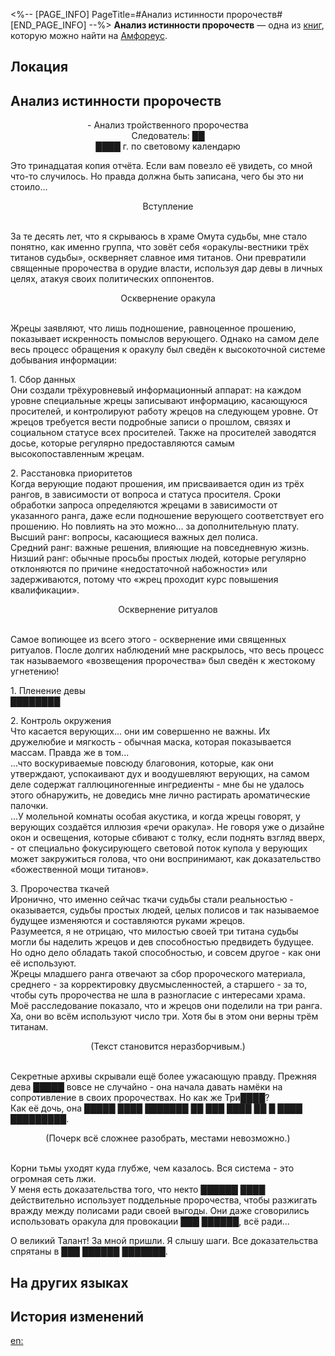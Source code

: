 <%-- [PAGE_INFO]
PageTitle=#Анализ истинности пророчеств#
[END_PAGE_INFO] --%>
{{Дополнить}}
{{Книга Инфобокс
|id           = 500
|partIds      = 190824
|Название     = 
|Изображение  = Предмет Книга Амфореус 4.png
|Мир          = Амфореус
|Томов        = 1
|Автор        = <!--нужно добавить-->
|Описание     = Копия отчёта неизвестного следователя (тринадцатое издание) с намеренно стёртыми фрагментами текста. Полное содержание восстановлению не подлежит.
|Том1         = {{tx}}
|Источник1    = {{tx|Отсутствует источник}}
|Персонажи    = 
|Фракции      = 
}}
'''Анализ истинности пророчеств''' — одна из [[Книги|книг]], которую можно найти на [[Амфореус]].

==Локация==
{{Отметка карты|<!--название карты-->|<!--id отметки-->}}

==Анализ истинности пророчеств==
<div align="center">- Анализ тройственного пророчества<br />
Следователь: ██<br />
████ г. по световому календарю</div>

Это тринадцатая копия отчёта. Если вам повезло её увидеть, со мной что-то случилось. Но правда должна быть записана, чего бы это ни стоило...

<div align="center">Вступление</div><br />За те десять лет, что я скрываюсь в храме Омута судьбы, мне стало понятно, как именно группа, что зовёт себя «оракулы-вестники трёх титанов судьбы», оскверняет славное имя титанов. Они превратили священные пророчества в орудие власти, используя дар девы в личных целях, атакуя своих политических оппонентов.

<div align="center">Осквернение оракула</div><br />Жрецы заявляют, что лишь подношение, равноценное прошению, показывает искренность помыслов верующего. Однако на самом деле весь процесс обращения к оракулу был сведён к высокоточной системе добывания информации:

1. Сбор данных<br />
Они создали трёхуровневый информационный аппарат: на каждом уровне специальные жрецы записывают информацию, касающуюся просителей, и контролируют работу жрецов на следующем уровне. От жрецов требуется вести подробные записи о прошлом, связях и социальном статусе всех просителей. Также на просителей заводятся досье, которые регулярно предоставляются самым высокопоставленным жрецам.

2. Расстановка приоритетов<br />
Когда верующие подают прошения, им присваивается один из трёх рангов, в зависимости от вопроса и статуса просителя. Сроки обработки запроса определяются жрецами в зависимости от указанного ранга, даже если подношение верующего соответствует его прошению. Но повлиять на это можно... за дополнительную плату.<br />
Высший ранг: вопросы, касающиеся важных дел полиса.<br />
Средний ранг: важные решения, влияющие на повседневную жизнь.<br />
Низший ранг: обычные просьбы простых людей, которые регулярно отклоняются по причине «недостаточной набожности» или задерживаются, потому что «жрец проходит курс повышения квалификации».

<div align="center">Осквернение ритуалов</div><br />Самое вопиющее из всего этого - осквернение ими священных ритуалов. После долгих наблюдений мне раскрылось, что весь процесс так называемого «возвещения пророчества» был сведён к жестокому угнетению!

1. Пленение девы<br />
████████

2. Контроль окружения<br />
Что касается верующих... они им совершенно не важны. Их дружелюбие и мягкость - обычная маска, которая показывается массам. Правда же в том...<br />
...что воскуриваемые повсюду благовония, которые, как они утверждают, успокаивают дух и воодушевляют верующих, на самом деле содержат галлюциногенные ингредиенты - мне бы не удалось этого обнаружить, не доведись мне лично растирать ароматические палочки.<br />
...У молельной комнаты особая акустика, и когда жрецы говорят, у верующих создаётся иллюзия «речи оракула». Не говоря уже о дизайне окон и освещения, которые сбивают с толку, если поднять взгляд вверх, - от специально фокусирующего световой поток купола у верующих может закружиться голова, что они воспринимают, как доказательство «божественной мощи титанов».

3. Пророчества ткачей<br />
Иронично, что именно сейчас ткачи судьбы стали реальностью - оказывается, судьбы простых людей, целых полисов и так называемое будущее изменяются и составляются руками жрецов.<br />
Разумеется, я не отрицаю, что милостью своей три титана судьбы могли бы наделить жрецов и дев способностью предвидеть будущее. Но одно дело обладать такой способностью, и совсем другое - как они её используют.<br />
Жрецы младшего ранга отвечают за сбор пророческого материала, среднего - за корректировку двусмысленностей, а старшего - за то, чтобы суть пророчества не шла в разногласие с интересами храма.<br />
Моё расследование показало, что и жрецов они поделили на три ранга. Ха, они во всём используют число три. Хотя бы в этом они верны трём титанам.

<div align="center">(Текст становится неразборчивым.)</div><br />Секретные архивы скрывали ещё более ужасающую правду. Прежняя дева █████ вовсе не случайно - она начала давать намёки на сопротивление в своих пророчествах. Но как же Три████?<br />
Как её дочь, она █████ ████ ███████ ██ ███ ████ ██ █ ████ █████████.

<div align="center">(Почерк всё сложнее разобрать, местами невозможно.)</div><br />Корни тьмы уходят куда глубже, чем казалось. Вся система - это огромная сеть лжи.<br />
У меня есть доказательства того, что некто ██████ ████ действительно использует поддельные пророчества, чтобы разжигать вражду между полисами ради своей выгоды. Они даже сговорились использовать оракула для провокации ███ ██████, всё ради...

О великий Талант! За мной пришли. Я слышу шаги. Все доказательства спрятаны в ███ ██████ ███████.

==На других языках==
{{На других языках
|en   = On the Truth of Prophecies
|zhs  = 预言真相考
|zht  = 預言真相考
|ja   = 預言の真相に関する考察
|ko   = 예언의 진상 고찰
|es   = Estudio sobre la verdad de las profecías
|fr   = À propos la vérité des prophéties
|ru   = Анализ истинности пророчеств
|th   = ความจริงหลังคำพยากรณ์
|vi   = Xác Thực Chân Tướng Tiên Tri
|de   = Eine Untersuchung zur Wahrhaftigkeit der Prophezeiung
|id   = Uji Kebenaran Ramalan
|pt   = Da Veracidade das Profecias
}}

==История изменений==
{{История изменений|3.5}}

[[en:]]